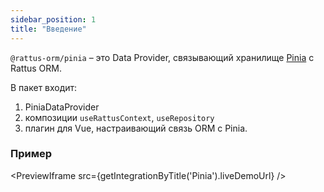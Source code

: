 ```yaml
---
sidebar_position: 1
title: "Введение"
---
```


`@rattus-orm/pinia` – это Data Provider, связывающий хранилище
[Pinia](https://pinia.vuejs.org/) с Rattus ORM.

В пакет входит: 
1. PiniaDataProvider
2. композиции `useRattusContext`, `useRepository`
3. плагин для Vue, настраивающий связь ORM с Pinia.

### Пример
<PreviewIframe src={getIntegrationByTitle('Pinia').liveDemoUrl} />
